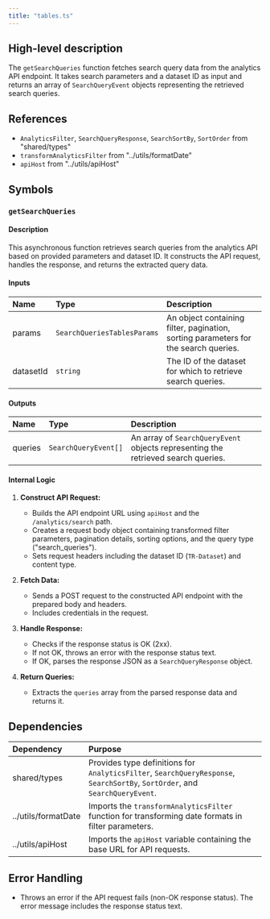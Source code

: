 ```yaml
---
title: "tables.ts"
---
```


## High-level description
The `getSearchQueries` function fetches search query data from the analytics API endpoint. It takes search parameters and a dataset ID as input and returns an array of `SearchQueryEvent` objects representing the retrieved search queries.

## References
- `AnalyticsFilter`, `SearchQueryResponse`, `SearchSortBy`, `SortOrder` from "shared/types"
- `transformAnalyticsFilter` from "../utils/formatDate"
- `apiHost` from "../utils/apiHost"

## Symbols

### `getSearchQueries`
#### Description
This asynchronous function retrieves search queries from the analytics API based on provided parameters and dataset ID. It constructs the API request, handles the response, and returns the extracted query data.

#### Inputs
| Name | Type | Description |
|:-----|:-----|:------------|
| params | `SearchQueriesTablesParams` | An object containing filter, pagination, sorting parameters for the search queries. |
| datasetId | `string` | The ID of the dataset for which to retrieve search queries. |

#### Outputs
| Name | Type | Description |
|:-----|:-----|:------------|
| queries | `SearchQueryEvent[]` | An array of `SearchQueryEvent` objects representing the retrieved search queries. |

#### Internal Logic
1. **Construct API Request:**
   - Builds the API endpoint URL using `apiHost` and the `/analytics/search` path.
   - Creates a request body object containing transformed filter parameters, pagination details, sorting options, and the query type ("search_queries").
   - Sets request headers including the dataset ID (`TR-Dataset`) and content type.

2. **Fetch Data:**
   - Sends a POST request to the constructed API endpoint with the prepared body and headers.
   - Includes credentials in the request.

3. **Handle Response:**
   - Checks if the response status is OK (2xx).
   - If not OK, throws an error with the response status text.
   - If OK, parses the response JSON as a `SearchQueryResponse` object.

4. **Return Queries:**
   - Extracts the `queries` array from the parsed response data and returns it.

## Dependencies
| Dependency | Purpose |
|:-----------|:--------|
| shared/types | Provides type definitions for `AnalyticsFilter`, `SearchQueryResponse`, `SearchSortBy`, `SortOrder`, and `SearchQueryEvent`. |
| ../utils/formatDate | Imports the `transformAnalyticsFilter` function for transforming date formats in filter parameters. |
| ../utils/apiHost | Imports the `apiHost` variable containing the base URL for API requests. |

## Error Handling
- Throws an error if the API request fails (non-OK response status). The error message includes the response status text.
